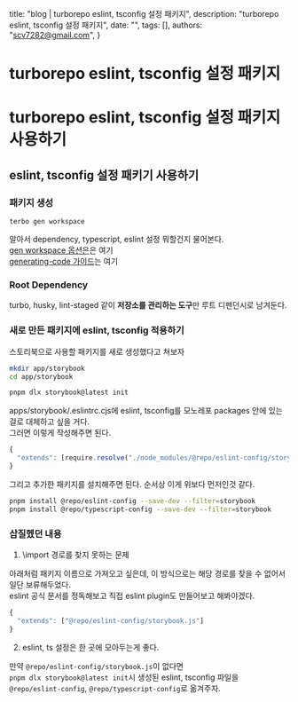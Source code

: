   title: "blog | turborepo eslint, tsconfig 설정 패키지",
  description: "turborepo eslint, tsconfig 설정 패키지",
  date: "",
  tags: [],
  authors: "scv7282@gmail.com",
}

# turborepo eslint, tsconfig 설정 패키지

# turborepo eslint, tsconfig 설정 패키지 사용하기

## eslint, tsconfig 설정 패키기 사용하기

### 패키지 생성

`terbo gen workspace`

알아서 dependency, typescript, eslint 설정 뭐할건지 물어본다.\
[gen workspace 옵션은](https://turbo.build/repo/docs/reference/generate#workspace)은 여기\
[generating-code 가이드](https://turbo.build/repo/docs/guides/generating-code)는 여기

### Root Dependency

turbo, husky, lint-staged 같이 **저장소를 관리하는 도구**만 루트 디펜던시로 남겨둔다.

### 새로 만든 패키지에 eslint, tsconfig 적용하기

스토리북으로 사용할 패키지를 새로 생성했다고 쳐보자

```bash
mkdir app/storybook
cd app/storybook

pnpm dlx storybook@latest init
```

apps/storybook/.eslintrc.cjs에 eslint, tsconfig를 모노레포 packages 안에 있는 걸로 대체하고 싶을 거다.\
그러면 이렇게 작성해주면 된다.

```js
{
  "extends": [require.resolve("./node_modules/@repo/eslint-config/storybook.js")]
}
```

그리고 추가한 패키지를 설치해주면 된다. 순서상 이게 위보다 먼저인것 같다.

```bash
pnpm install @repo/eslint-config --save-dev --filter=storybook
pnpm install @repo/typescript-config --save-dev --filter=storybook
```

### 삽질헸던 내용

1. \import 경로를 찾지 못하는 문제

아래처럼 패키지 이름으로 가져오고 싶은데, 이 방식으로는 해당 경로를 찾을 수 없어서 일단 보류해두었다.\
eslint 공식 문서를 정독해보고 직접 eslint plugin도 만들어보고 해봐야겠다.

```js
{
  "extends": ["@repo/eslint-config/storybook.js"]
}
```

2.  eslint, ts 설정은 한 곳에 모아두는게 좋다.

만약 `@repo/eslint-config/storybook.js`이 없다면\
`pnpm dlx storybook@latest init`시 생성된 eslint, tsconfig 파일을\
`@repo/eslint-config`, `@repo/typescript-config`로 옮겨주자.

